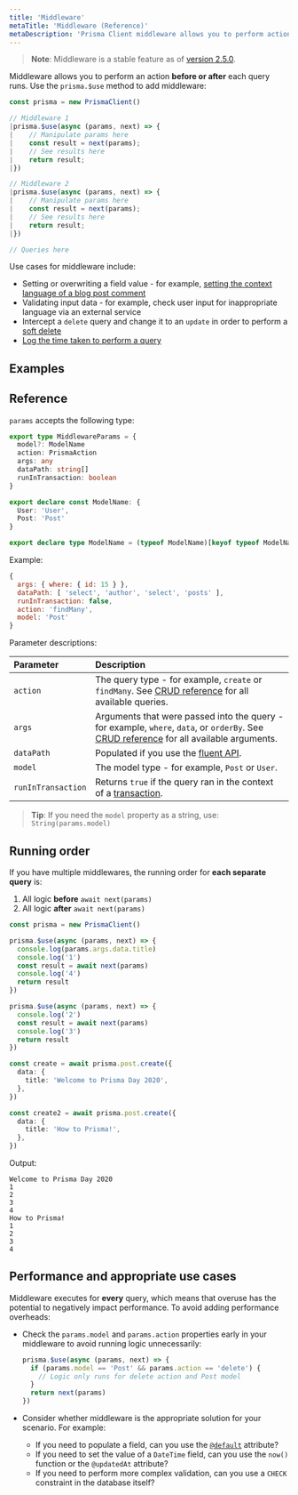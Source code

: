 ```yaml
---
title: 'Middleware'
metaTitle: 'Middleware (Reference)'
metaDescription: 'Prisma Client middleware allows you to perform actions before or after any query on any model with the prisma.$use method.'
---
```


<TopBlock>

> **Note**: Middleware is a stable feature as of [version 2.5.0](https://github.com/prisma/prisma/releases/tag/2.5.0).

Middleware allows you to perform an action **before or after** each query runs. Use the `prisma.$use` method to add middleware:

```ts
const prisma = new PrismaClient()

// Middleware 1
|prisma.$use(async (params, next) => {
|    // Manipulate params here
|    const result = next(params);
|    // See results here
|    return result;
|})

// Middleware 2
|prisma.$use(async (params, next) => {
|    // Manipulate params here
|    const result = next(params);
|    // See results here
|    return result;
|})

// Queries here
```

Use cases for middleware include:

- Setting or overwriting a field value - for example, [setting the context language of a blog post comment](session-data-middleware)
- Validating input data - for example, check user input for inappropriate language via an external service
- Intercept a `delete` query and change it to an `update` in order to perform a [soft delete](soft-delete-middleware)
- [Log the time taken to perform a query](logging-middleware)

</TopBlock>

## Examples

<Subsections />

## Reference

`params` accepts the following type:

```ts
export type MiddlewareParams = {
  model?: ModelName
  action: PrismaAction
  args: any
  dataPath: string[]
  runInTransaction: boolean
}

export declare const ModelName: {
  User: 'User',
  Post: 'Post'
}

export declare type ModelName = (typeof ModelName)[keyof typeof ModelName]
```

Example:

```js
{
  args: { where: { id: 15 } },
  dataPath: [ 'select', 'author', 'select', 'posts' ],
  runInTransaction: false,
  action: 'findMany',
  model: 'Post'
}
```

Parameter descriptions:

| Parameter | Description |
| :----- | :------------------ |
| `action` | The query type - for example, `create` or `findMany`. See [CRUD reference](../crud) for all available queries. |
| `args` | Arguments that were passed into the query - for example, `where`, `data`, or `orderBy`. See [CRUD reference](../crud) for all available arguments. |
| `dataPath` | Populated if you use the [fluent API](../relation-queries#fluent-api). |
| `model` | The model type - for example, `Post` or `User`. |
| `runInTransaction` | Returns `true` if the query ran in the context of a [transaction](../transactions).|

> **Tip**: If you need the `model` property as a string, use: `String(params.model)`

## Running order

If you have multiple middlewares, the running order for **each separate query** is:

1. All logic **before** `await next(params)`
2. All logic **after** `await next(params)`

```ts
const prisma = new PrismaClient()

prisma.$use(async (params, next) => {
  console.log(params.args.data.title)
  console.log('1')
  const result = await next(params)
  console.log('4')
  return result
})

prisma.$use(async (params, next) => {
  console.log('2')
  const result = await next(params)
  console.log('3')
  return result
})

const create = await prisma.post.create({
  data: {
    title: 'Welcome to Prisma Day 2020',
  },
})

const create2 = await prisma.post.create({
  data: {
    title: 'How to Prisma!',
  },
})
```

Output:

```no-lines
Welcome to Prisma Day 2020
1
2
3
4
How to Prisma!
1
2
3
4
```

## Performance and appropriate use cases

Middleware executes for **every** query, which means that overuse has the potential to negatively impact performance. To avoid adding performance overheads:

- Check the `params.model` and `params.action` properties early in your middleware to avoid running logic unnecessarily:

  ```ts
  prisma.$use(async (params, next) => {
    if (params.model == 'Post' && params.action == 'delete') {
      // Logic only runs for delete action and Post model
    }
    return next(params)
  })
  ```

- Consider whether middleware is the appropriate solution for your scenario. For example:

  - If you need to populate a field, can you use the [`@default`](../../../../reference/api-reference/prisma-schema-reference#default) attribute? 
  - If you need to set the value of a `DateTime` field, can you use the `now()` function or the `@updatedAt` attribute?
  - If you need to perform more complex validation, can you use a `CHECK` constraint in the database itself?

